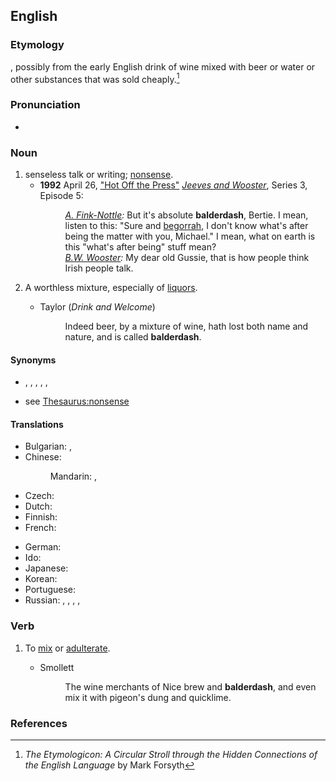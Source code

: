 ==English==

===Etymology===
{{unk|en}}, possibly from the early English drink of wine mixed with beer or water or other substances that was sold cheaply.<ref>''The Etymologicon: A Circular Stroll through the Hidden Connections of the English Language'' by Mark Forsyth</ref>

===Pronunciation===
* {{IPA|/ˈbɔːldə.dæʃ/|lang=en}}

===Noun===
{{en-noun|-}}

# senseless talk or writing; [[nonsense]].
#* '''1992''' April 26, [[w:List of Jeeves and Wooster episodes|"Hot Off the Press"]] [[w:Jeeves and Wooster|''Jeeves and Wooster'']], Series 3, Episode 5:
#*: ''[[w:Gussie Fink-Nottle|A. Fink-Nottle]]:'' But it's absolute '''balderdash''', Bertie. I mean, listen to this: "Sure and [[begorrah]], I don't know what's after being the matter with you, Michael." I mean, what on earth is this "what's after being" stuff mean?<br>''[[w:Bertie Wooster|B.W. Wooster]]:'' My dear old Gussie, that is how people think Irish people talk.
# {{lb|en|archaic}} A worthless mixture, especially of [[liquor]]s.
#* Taylor (''Drink and Welcome'')
#*: Indeed beer, by a mixture of wine, hath lost both name and nature, and is called '''balderdash'''.
<!-- # a rapidly receding hairline-->

====Synonyms====
* {{l|en|bunk}}, {{l|en|drivel}}, {{l|en|piffle}}, {{l|en|poppycock}}, {{l|en|rubbish}}, {{l|en|twaddle}}
* see [[Thesaurus:nonsense]]

====Translations====
{{trans-top|nonsense}}
* Bulgarian: {{t+|bg|глупост|alt=глупости|f-p|tr=glúposti}}, {{t+|bg|безсмислица|alt=безсмислици|f-p|tr=bezsmíslici}}
* Chinese:
*: Mandarin: {{t+|cmn|胡說八道|sc=Hani}}, {{t+|cmn|胡说八道|tr=húshuōbādào|sc=Hani}}
* Czech: {{t|cs|cancy|m-p}}
* Dutch: {{t+|nl|gebazel|n}}
* Finnish: {{t+|fi|soopa}}
* French: {{t+|fr|bêtises|f-p}}
{{trans-mid}}
* German: {{t+|de|Gefasel|n}}
* Ido: {{t-check|io|stulto|alt=stult-ajo}} <!-- was "[[stulto|stult-ajo]]" - assumed inflected form or vocalised spelling; please verify if linking is acceptable. see [[User:Kephir/gadgets/xte#Translation_fixing]] -->
* Japanese: {{t|ja|たわごと|tr=tawagoto|sc=Jpan}}
* Korean: {{t+|ko|농담|sc=Kore}}
* Portuguese: {{t+|pt|besteira|f}}
* Russian: {{t+|ru|чепуха́|f}}, {{t+|ru|бессмы́слица|f}}, {{t+|ru|вздор|m}}, {{t+|ru|галиматья́|f}}, {{t+|ru|белиберда́|f}}
{{trans-bottom}}

===Verb===
{{en-verb|balderdashes|balderdashing|balderdashed}}

# {{lb|en|archaic}} To [[mix]] or [[adulterate]].
#* Smollett
#*: The wine merchants of Nice brew and '''balderdash''', and even mix it with pigeon's dung and quicklime.

===References===
<references/>